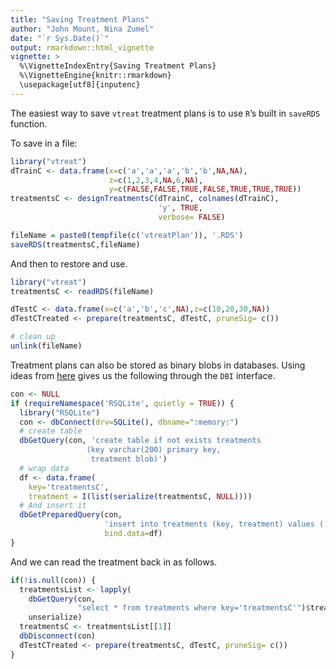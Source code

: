 ```yaml
---
title: "Saving Treatment Plans"
author: "John Mount, Nina Zumel"
date: "`r Sys.Date()`"
output: rmarkdown::html_vignette
vignette: >
  %\VignetteIndexEntry{Saving Treatment Plans}
  %\VignetteEngine{knitr::rmarkdown}
  \usepackage[utf8]{inputenc}
---
```


The easiest way to save `vtreat` treatment plans is to use `R`'s built in
`saveRDS` function.

To save in a file:

```r
library("vtreat")
dTrainC <- data.frame(x=c('a','a','a','b','b',NA,NA),
                      z=c(1,2,3,4,NA,6,NA),
                      y=c(FALSE,FALSE,TRUE,FALSE,TRUE,TRUE,TRUE))
treatmentsC <- designTreatmentsC(dTrainC, colnames(dTrainC),
                                 'y', TRUE,
                                 verbose= FALSE)

fileName = paste0(tempfile(c('vtreatPlan')), '.RDS')
saveRDS(treatmentsC,fileName)
```

And then to restore and use.

```r
library("vtreat")
treatmentsC <- readRDS(fileName)

dTestC <- data.frame(x=c('a','b','c',NA),z=c(10,20,30,NA))
dTestCTreated <- prepare(treatmentsC, dTestC, pruneSig= c())

# clean up
unlink(fileName)
```

Treatment plans can also be stored as binary blobs in databases.
Using ideas from [here](http://jfaganuk.github.io/2015/01/12/storing-r-objects-in-sqlite-tables/) gives us the following through the `DBI` interface.

```r
con <- NULL
if (requireNamespace('RSQLite', quietly = TRUE)) {
  library("RSQLite")
  con <- dbConnect(drv=SQLite(), dbname=":memory:")
  # create table
  dbGetQuery(con, 'create table if not exists treatments 
                 (key varchar(200) primary key, 
                  treatment blob)')
  # wrap data
  df <- data.frame(
    key='treatmentsC', 
    treatment = I(list(serialize(treatmentsC, NULL))))
  # And insert it
  dbGetPreparedQuery(con, 
                     'insert into treatments (key, treatment) values (:key, :treatment)',
                     bind.data=df)
}
```

And we can read the treatment back in as follows.

```r
if(!is.null(con)) {
  treatmentsList <- lapply(
    dbGetQuery(con, 
               "select * from treatments where key='treatmentsC'")$treatment,
    unserialize)
  treatmentsC <- treatmentsList[[1]]
  dbDisconnect(con)
  dTestCTreated <- prepare(treatmentsC, dTestC, pruneSig= c())
}
```
